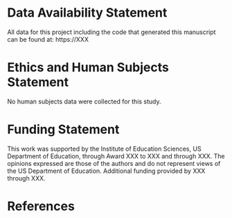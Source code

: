 
# Data Availability Statement
All data for this project including the code that generated this manuscript can be found at: https://XXX

# Ethics and Human Subjects Statement
No human subjects data were collected for this study.

# Funding Statement
This work was supported by the Institute of Education Sciences, US Department of Education, through Award XXX to XXX and through XXX. The opinions expressed are those of the authors and do not represent views of the US Department of Education. Additional funding provided by XXX through XXX.

\newpage

# References